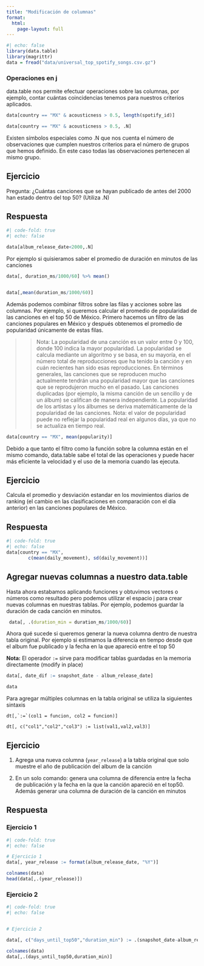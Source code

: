 ```yaml
---
title: "Modificación de columnas"
format: 
  html:
    page-layout: full 
---
```


```r
#| echo: false
library(data.table)
library(magrittr)
data = fread("data/universal_top_spotify_songs.csv.gz")
```



### Operaciones en j

data.table nos permite efectuar operaciones sobre las columnas, por ejemplo, contar cuántas coincidencias tenemos para nuestros criterios aplicados.

```r
data[country == "MX" & acousticness > 0.5, length(spotify_id)]

data[country == "MX" & acousticness > 0.5, .N]
```

Existen símbolos especiales como .N que nos cuenta el número de observaciones que cumplen nuestros criterios para el número de grupos que hemos definido. En este caso todas las observaciones pertenecen al mismo grupo.

::: {.callout-note collapse="true"}
## Ejercicio

Pregunta:
¿Cuántas canciones que se hayan publicado de antes del 2000 han estado dentro del top 50? (Utiliza .N)
::: 

::: {.callout-note collapse="true"}

## Respuesta
```r
#| code-fold: true
#| echo: false

data[album_release_date<2000,.N]
```
:::
 

Por ejemplo si quisieramos saber el promedio de duración en minutos de las canciones

```r
data[, duration_ms/1000/60] %>% mean()


data[,mean(duration_ms/1000/60)]

```

Además podemos combinar filtros sobre las filas y acciones sobre las columnas. Por ejemplo, si queremos calcular el promedio de popularidad de las canciones en el top 50 de México. Primero hacemos un filtro de las canciones populares en México y después obtenemos el promedio de popularidad únicamente de estas filas.

>> Nota: La popularidad de una canción es un valor entre 0 y 100, donde 100 indica la mayor popularidad. La popularidad se calcula mediante un algoritmo y se basa, en su mayoría, en el número total de reproducciones que ha tenido la canción y en cuán recientes han sido esas reproducciones.
En términos generales, las canciones que se reproducen mucho actualmente tendrán una popularidad mayor que las canciones que se reprodujeron mucho en el pasado. Las canciones duplicadas (por ejemplo, la misma canción de un sencillo y de un álbum) se califican de manera independiente. La popularidad de los artistas y los álbumes se deriva matemáticamente de la popularidad de las canciones. Nota: el valor de popularidad puede no reflejar la popularidad real en algunos días, ya que no se actualiza en tiempo real.

```r
data[country == "MX", mean(popularity)]
```

Debido a que tanto el filtro como la función sobre la columna están en el mismo comando, data.table sabe el total de las operaciones y puede hacer más eficiente la velocidad y el uso de la memoria cuando las ejecuta.


::: {.callout-note collapse="true"}
## Ejercicio

Calcula el promedio y desviación estandar en los movimientos diarios de ranking (el cambio en las clasificaciones en comparación con el día anterior) en las canciones populares de México. 


::: 

::: {.callout-note collapse="true"}
## Respuesta


```r
#| code-fold: true
#| echo: false
data[country == "MX",
        c(mean(daily_movement), sd(daily_movement))]
```

::: 

## Agregar nuevas columnas a nuestro data.table 

Hasta ahora estabamos aplicando funciones y obtuvimos vectores o números como resultado pero podemos utilizar el espacio j para crear nuevas columnas en nuestras tablas. Por ejemplo, podemos guardar la duración de cada canción en minutos. 

```r
 data[, .(duration_min = duration_ms/1000/60)]
```


Ahora qué sucede si queremos generar la nueva columna dentro de nuestra tabla original. Por ejemplo si estimamos la diferencia en tiempo desde que el album fue publicado y la fecha en la que apareció entre el top 50

**Nota:** El operador `:=` sirve para modificar tablas guardadas en la memoria directamente (modify in place)

```r
data[, date_dif := snapshot_date - album_release_date]

data

```

Para agregar múltiples columnas en la tabla original se utiliza la siguientes sintaxis 

```
dt[,`:=`(col1 = funcion, col2 = funcion)]

dt[, c("col1","col2","col3") := list(val1,val2,val3)]
```


::: {.callout-note collapse="true"}
## Ejercicio

1. Agrega una nueva columna (`year_release`) a la tabla original que solo muestre el año de publicación del album de la canción

2. En un solo comando: genera una columna de diferencia entre la fecha de publicación y la fecha en la que la canción apareció en el top50. Además generar una columna de duración de la canción en minutos

::: 

::: {.callout-note collapse="true"}
## Respuesta

### Ejercicio 1 
```r
#| code-fold: true
#| echo: false

# Ejercicio 1
data[, year_release := format(album_release_date, "%Y")]

colnames(data)
head(data[,.(year_release)])

```

### Ejercicio 2
```r
#| code-fold: true
#| echo: false


# Ejercicio 2

data[, c("days_until_top50","duration_min") := .(snapshot_date-album_release_date, duration_ms/1000/60)]

colnames(data)
data[,.(days_until_top50,duration_min)]
```
::: 


<!-- ## Indices

```.r
setkeyv(data,"country")

data["Mexico"]

data["Mexico", nomatch = NULL]

data[country == "Mexico"]

data[,.N]
``` -->


